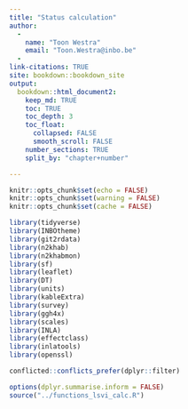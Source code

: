 ```yaml
---
title: "Status calculation"
author: 
  -
    name: "Toon Westra"
    email: "Toon.Westra@inbo.be"
  -
link-citations: TRUE
site: bookdown::bookdown_site
output:
  bookdown::html_document2:
    keep_md: TRUE
    toc: TRUE
    toc_depth: 3
    toc_float:
      collapsed: FALSE
      smooth_scroll: FALSE
    number_sections: TRUE
    split_by: "chapter+number"

---
```


```r
knitr::opts_chunk$set(echo = FALSE)
knitr::opts_chunk$set(warning = FALSE)
knitr::opts_chunk$set(cache = FALSE)

library(tidyverse)
library(INBOtheme)
library(git2rdata)
library(n2khab)
library(n2khabmon)
library(sf)
library(leaflet)
library(DT)
library(units)
library(kableExtra)
library(survey)
library(ggh4x)
library(scales)
library(INLA)
library(effectclass)
library(inlatools)
library(openssl)

conflicted::conflicts_prefer(dplyr::filter)

options(dplyr.summarise.inform = FALSE)
source("../functions_lsvi_calc.R")
```

